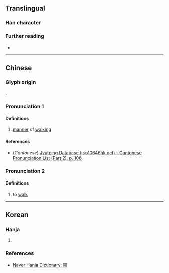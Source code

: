 {{character info}}
==Translingual==

===Han character===
{{Han char|rn=60|rad=彳|as=18|sn=21|four=|canj=HOBUG|ids=⿰彳瞿}}

===Further reading===
* {{Han ref|kx=0372.210|dkj=10289|dj=0699.390|hdz=20851.190|uh=5FC2|ud=24514}}

----

==Chinese==
{{zh-forms}}

===Glyph origin===
{{Han etym}}
{{Han compound|彳|瞿|c1=s|c2=p|ls=psc}}.

===Pronunciation 1===
{{zh-pron
|m=qú
|c=keoi4
|mc=y
|oc=y
|ma=
|cat=n
}}

====Definitions====
{{head|zh|Han character}}

# {{lb|zh|archaic}} [[manner]] of [[walk]]ing

====References====
* (''Cantonese'') [http://www.iso10646hk.net/jp/document/download.jsp Jyutping Database (iso10646hk.net) - Cantonese Pronunciation List (Part 2), p. 106]

===Pronunciation 2===
{{zh-pron
|m=jù
|ma=
|cat=v
}}

====Definitions====
{{head|zh|Han character}}

# to [[walk]]

----

==Korean==

===Hanja===
{{ko-hanja|[[가늘다|가는]] [[모양]]|구}}

# {{rfdef|ko|sort=彳18}}

===References===
* [https://hanja.dict.naver.com/hanja?q=忂 Naver Hanja Dictionary: 忂]